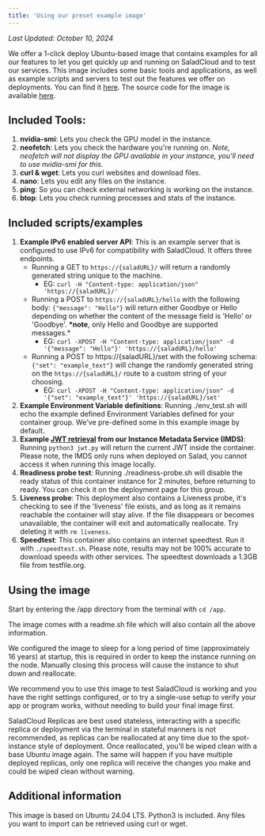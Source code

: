 ```yaml
---
title: 'Using our preset example image'
---
```


*Last Updated: October 10, 2024*


We offer a 1-click deploy Ubuntu-based image that contains examples for all our features to let you get quickly up and
running on SaladCloud and to test our services. This image includes some basic tools and applications, as well as
example scripts and servers to test out the features we offer on deployments. You can find it
[here](https://github.com/saladtechnologies/salad-recipes/pkgs/container/recipe-example-image). The source code for the
image is available [here](https://github.com/SaladTechnologies/salad-recipes/tree/master/src/example-image).

## Included Tools:

1. **nvidia-smi**: Lets you check the GPU model in the instance.
2. **neofetch**: Lets you check the hardware you're running on. _Note, neofetch will not display the GPU available in
   your instance, you'll need to use nvidia-smi for this._
3. **curl & wget**: Lets you curl websites and download files.
4. **nano**: Lets you edit any files on the instance.
5. **ping**: So you can check external networking is working on the instance.
6. **btop**: Lets you check running processes and stats of the instance.

## Included scripts/examples

1. **Example IPv6 enabled server API**: This is an example server that is configured to use IPv6 for compatibility with
   SaladCloud. It offers three endpoints.
   - Running a GET to `https://{saladURL}/` will return a randomly generated string unique to the machine.
     - EG: `curl -H "Content-type: application/json" 'https://{saladURL}/'`
   - Running a POST to `https://{saladURL}/hello` with the following body: `{"message": "Hello"}` will return either
     Goodbye or Hello depending on whether the content of the message field is 'Hello' or 'Goodbye'. **\*note**, only
     Hello and Goodbye are supported messages.\*
     - EG: `curl -XPOST -H "Content-type: application/json" -d '{"message": "Hello"}' 'https://{saladURL}/hello'`
   - Running a POST to https://{saladURL}/set with the following schema: `{"set": "example_text"}` will change the
     randomly generated string on the `https://{saladURL}/` route to a custom string of your choosing.
     - EG: `curl -XPOST -H "Content-type: application/json" -d '{"set": "example_text"}' 'https://{saladURL}/set'`
2. **Example Environment Variable definitions**: Running ./env_test.sh will echo the example defined Environment
   Variables defined for your container group. We've pre-defined some in this example image by default.
3. **Example [JWT retrieval](https://docs.salad.com/products/sce/requesting-a-jwt-from-salad) from our Instance Metadata
   Service (IMDS)**: Running `python3 jwt.py` will return the current JWT inside the container. Please note, the IMDS
   only runs when deployed on Salad, you cannot access it when running this image locally.
4. **Readiness probe test**: Running ./readiness-probe.sh will disable the ready status of this container instance for 2
   minutes, before returning to ready. You can check it on the deployment page for this group.
5. **Liveness probe**: This deployment also contains a Liveness probe, it's checking to see if the 'liveness' file
   exists, and as long as it remains reachable the container will stay alive. If the file disappears or becomes
   unavailable, the container will exit and automatically reallocate. Try deleting it with `rm liveness`.
6. **Speedtest**: This container also contains an internet speedtest. Run it with `./speedtest.sh`. Please note, results
   may not be 100% accurate to download speeds with other services. The speedtest downloads a 1.3GB file from
   testfile.org.

## Using the image

Start by entering the /app directory from the terminal with `cd /app`.

The image comes with a readme.sh file which will also contain all the above information.

We configured the image to sleep for a long period of time (approximately 16 years) at startup, this is required in
order to keep the instance running on the node. Manually closing this process will cause the instance to shut down and
reallocate.

We recommend you to use this image to test SaladCloud is working and you have the right settings configured, or to try a
single-use setup to verify your app or program works, without needing to build your final image first.

SaladCloud Replicas are best used stateless, interacting with a specific replica or deployment via the terminal in
stateful manners is not recommended, as replicas can be reallocated at any time due to the spot-instance style of
deployment. Once reallocated, you'll be wiped clean with a base Ubuntu image again. The same will happen if you have
multiple deployed replicas, only one replica will receive the changes you make and could be wiped clean without warning.

## Additional information

This image is based on Ubuntu 24.04 LTS. Python3 is included. Any files you want to import can be retrieved using curl
or wget.
